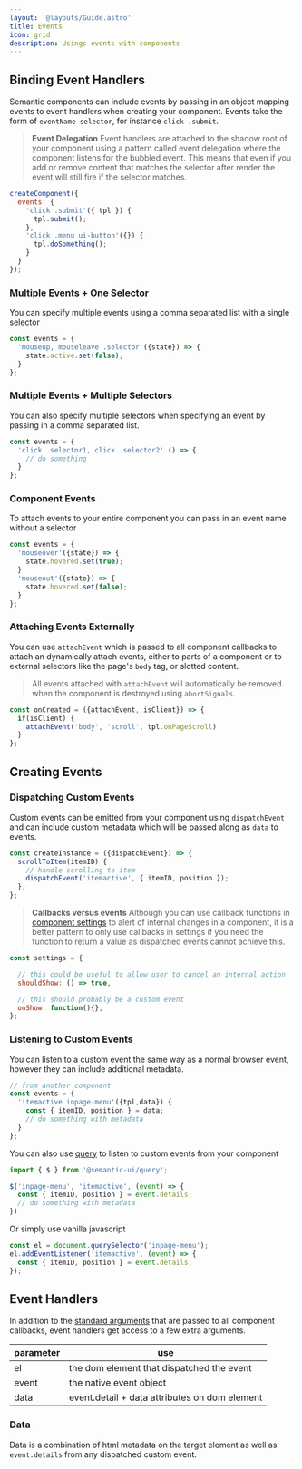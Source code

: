 ```yaml
---
layout: '@layouts/Guide.astro'
title: Events
icon: grid
description: Usings events with components
---
```




## Binding Event Handlers

Semantic components can include events by passing in an object mapping events to event handlers when creating your component. Events take the form of `eventName selector`, for instance `click .submit`.

> **Event Delegation** Event handlers are attached to the shadow root of your component using a pattern called event delegation where the component listens for the bubbled event. This means that even if you add or remove content that matches the selector after render the event will still fire if the selector matches.

```javascript
createComponent({
  events: {
    'click .submit'({ tpl }) {
      tpl.submit();
    },
    'click .menu ui-button'({}) {
      tpl.doSomething();
    }
  }
});
```

### Multiple Events + One Selector

You can specify multiple events using a comma separated list with a single selector
```javascript
const events = {
  'mouseup, mouseleave .selector'({state}) => {
    state.active.set(false);
  }
};
```

### Multiple Events + Multiple Selectors

You can also specify multiple selectors when specifying an event by passing in a comma separated list.

```javascript
const events = {
  'click .selector1, click .selector2' () => {
    // do something
  }
};
```

### Component Events
To attach events to your entire component you can pass in an event name without a selector

```javascript
const events = {
  'mouseover'({state}) => {
    state.hovered.set(true);
  }
  'mouseout'({state}) => {
    state.hovered.set(false);
  }
};
```

### Attaching Events Externally

You can use `attachEvent` which is passed to all component callbacks to attach an dynamically attach events, either to parts of a component or to external selectors like the page's `body` tag, or slotted content.

> All events attached with `attachEvent` will automatically be removed when the component is destroyed using `abortSignals`.

```javascript
const onCreated = ({attachEvent, isClient}) => {
  if(isClient) {
    attachEvent('body', 'scroll', tpl.onPageScroll)
  }
};
```

<PlaygroundExample id="event-binding" direction="horizontal"></PlaygroundExample>


## Creating Events

### Dispatching Custom Events

Custom events can be emitted from your component using `dispatchEvent` and can include custom metadata which will be passed along as `data` to events.

```javascript
const createInstance = ({dispatchEvent}) => {
  scrollToItem(itemID) {
    // handle scrolling to item
    dispatchEvent('itemactive', { itemID, position });
  },
};
```


> **Callbacks versus events** Although you can use callback functions in [component settings](/component/settings) to alert of internal changes in a component, it is a better pattern to only use callbacks in settings if you need the function to return a value as dispatched events cannot achieve this.

```javascript
const settings = {

  // this could be useful to allow user to cancel an internal action
  shouldShow: () => true,

  // this should probably be a custom event
  onShow: function(){},
};
```



### Listening to Custom Events
You can listen to a custom event the same way as a normal browser event, however they can include additional metadata.

```javascript
// from another component
const events = {
  'itemactive inpage-menu'({tpl,data}) {
    const { itemID, position } = data;
    // do something with metadata
  }
};
```

You can also use [query](/query) to listen to custom events from your component
```javascript
import { $ } from '@semantic-ui/query';

$('inpage-menu', 'itemactive', (event) => {
  const { itemID, position } = event.details;
  // do something with metadata
})
```

Or simply use vanilla javascript
```javascript
const el = document.querySelector('inpage-menu');
el.addEventListener('itemactive', (event) => {
  const { itemID, position } = event.details;
});
```

## Event Handlers

In addition to the [standard arguments](/components/lifecycle) that are passed to all component callbacks, event handlers get access to a few extra arguments.

| parameter         | use                                              |
|-------------------|--------------------------------------------------|
| el                | the dom element that dispatched the event        |
| event             | the native event object                          |
| data              | event.detail + data attributes on dom element    |


### Data

Data is a combination of html metadata on the target element as well as `event.details` from any dispatched custom event.


<PlaygroundExample id="event-data" direction="horizontal"></PlaygroundExample>
